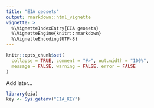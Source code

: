 ```yaml
---
title: "EIA geosets"
output: rmarkdown::html_vignette
vignette: >
  %\VignetteIndexEntry{EIA geosets}
  %\VignetteEngine{knitr::rmarkdown}
  %\VignetteEncoding{UTF-8}
---
```


```r
knitr::opts_chunk$set(
  collapse = TRUE, comment = "#>", out.width = "100%",
  message = FALSE, warning = FALSE, error = FALSE
)
```

Add later...

```r
library(eia)
key <- Sys.getenv("EIA_KEY")
```
